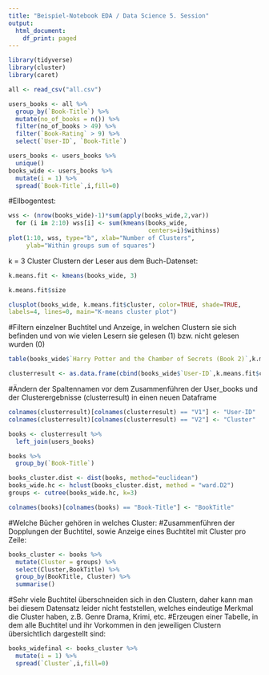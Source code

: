 ```yaml
---
title: "Beispiel-Notebook EDA / Data Science 5. Session"
output:
  html_document:
    df_print: paged
---
```


```r
library(tidyverse)
library(cluster)
library(caret)
```

```r
all <- read_csv("all.csv")
```

```r
users_books <- all %>%
  group_by(`Book-Title`) %>%
  mutate(no_of_books = n()) %>%
  filter(no_of_books > 49) %>%
  filter(`Book-Rating` > 9) %>%
  select(`User-ID`, `Book-Title`)
```

```r
users_books <- users_books %>%
  unique()
books_wide <- users_books %>%
  mutate(i = 1) %>%
  spread(`Book-Title`,i,fill=0)
```

#Ellbogentest:
```r
wss <- (nrow(books_wide)-1)*sum(apply(books_wide,2,var))
  for (i in 2:10) wss[i] <- sum(kmeans(books_wide,
                                       centers=i)$withinss)
plot(1:10, wss, type="b", xlab="Number of Clusters",
     ylab="Within groups sum of squares")
```
k = 3 Cluster
Clustern der Leser aus dem Buch-Datenset: 

```r
k.means.fit <- kmeans(books_wide, 3) 
```

```r
k.means.fit$size
```

```r
clusplot(books_wide, k.means.fit$cluster, color=TRUE, shade=TRUE,
labels=4, lines=0, main="K-means cluster plot")
```

#Filtern einzelner Buchtitel und Anzeige, in welchen Clustern sie sich befinden und von wie vielen Lesern sie gelesen (1) bzw. nicht gelesen wurden (0)

```r
table(books_wide$`Harry Potter and the Chamber of Secrets (Book 2)`,k.means.fit$cluster)
``` 

```r
clusterresult <- as.data.frame(cbind(books_wide$`User-ID`,k.means.fit$cluster))
```

#Ändern der Spaltennamen vor dem Zusammenführen der User_books und der Clusterergebnisse (clusterresult) in einen neuen Dataframe
```r
colnames(clusterresult)[colnames(clusterresult) == "V1"] <- "User-ID"
colnames(clusterresult)[colnames(clusterresult) == "V2"] <- "Cluster"
```

```r
books <- clusterresult %>%
  left_join(users_books)
```

```r
books %>%
  group_by(`Book-Title`)
```

```r
books_cluster.dist <- dist(books, method="euclidean")
books_wide.hc <- hclust(books_cluster.dist, method = "ward.D2")
groups <- cutree(books_wide.hc, k=3) 
```

```r
colnames(books)[colnames(books) == "Book-Title"] <- "BookTitle"
```

#Welche Bücher gehören in welches Cluster:
#Zusammenführen der Dopplungen der Buchtitel, sowie Anzeige eines Buchtitel mit Cluster pro Zeile:

```r
books_cluster <- books %>%
  mutate(Cluster = groups) %>%
  select(Cluster,BookTitle) %>%
  group_by(BookTitle, Cluster) %>%
  summarise()
```
#Sehr viele Buchtitel überschneiden sich in den Clustern, daher kann man bei diesem Datensatz leider nicht feststellen, welches eindeutige Merkmal die Cluster haben, z.B. Genre Drama, Krimi, etc. 
#Erzeugen einer Tabelle, in dem alle Buchtitel und ihr Vorkommen in den jeweiligen Clustern übersichtlich dargestellt sind:

```r
books_widefinal <- books_cluster %>%
  mutate(i = 1) %>%
  spread(`Cluster`,i,fill=0)
```


